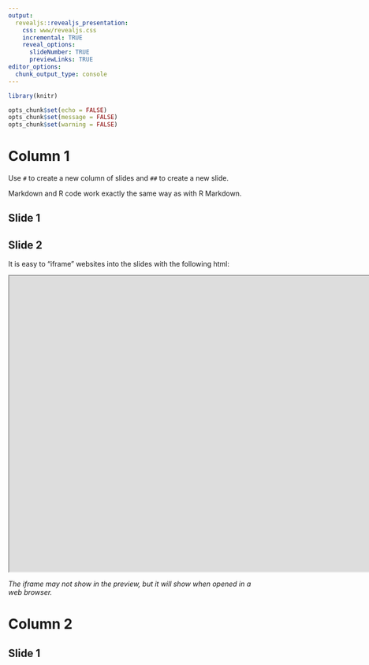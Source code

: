 ```yaml
---
output:
  revealjs::revealjs_presentation:
    css: www/revealjs.css
    incremental: TRUE
    reveal_options:
      slideNumber: TRUE
      previewLinks: TRUE
editor_options:
  chunk_output_type: console
---
```


```r
library(knitr)

opts_chunk$set(echo = FALSE)
opts_chunk$set(message = FALSE)
opts_chunk$set(warning = FALSE)
```

# Column 1

Use `#` to create a new column of slides and `##` to create a new slide. 

Markdown and R code work exactly the same way as with R Markdown. 

## Slide 1

## Slide 2

It is easy to "iframe" websites into the slides with the following html:

<iframe width="2000" height="600" src="https://ui-research.github.io/r-at-urban/intro-to-r.html"></iframe>

*The iframe may not show in the preview, but it will show when opened in a web browser.*

# Column 2

## Slide 1
